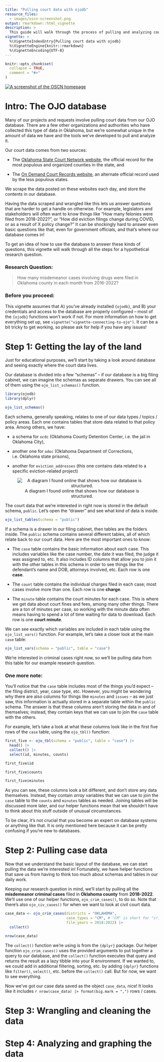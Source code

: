 ```yaml
---
title: "Pulling court data with ojodb"
resource_files:
  - images/oscn-screenshot.png
output: rmarkdown::html_vignette
description: >
  This guide will walk through the process of pulling and analyzing court data from the OJO databse.
vignette: >
  %\VignetteIndexEntry{Pulling court data with ojodb}
  %\VignetteEngine{knitr::rmarkdown}
  %\VignetteEncoding{UTF-8}
---
```


```r
knitr::opts_chunk$set(
  collapse = TRUE,
  comment = "#>"
)
```

[![A screenshot of the OSCN homepage](images/oscn-screenshot.png)](https://www.oscn.net/v4/)

# Intro: The OJO database

Many of our projects and requests involve pulling court data from our OJO database. There are a few other organizations and authorities who have collected this type of data in Oklahoma, but we're somewhat unique in the amount of data we have and the tools we've developed to pull and analyze it.

Our court data comes from two sources:

-   The [Oklahoma State Court Network website](https://www.oscn.net/v4/), the official record for the most populous and organized counties in the state, and

<!-- -->

-   The [On Demand Court Records website](https://www1.odcr.com/), an alternate official record used by the less populous states.

We scrape the data posted on these websites each day, and store the contents in our database.

Having the data scraped and wrangled like this lets us answer questions that are harder to get a handle on otherwise. For example, legislators and stakeholders will often want to know things like "How many felonies were filed from 2018-2022?", or "How did eviction filings change during COVID, or as a result of X policy change?" It can be shockingly hard to answer even basic questions like that, even for government officials, and that's where our database comes in!

To get an idea of how to use the database to answer these kinds of questions, this vignette will walk through all the steps for a hypothetical research question.

### Research Question:

> How many misdemeanor cases involving drugs were filed in Oklahoma county in each month from 2016-2022?

### Before you proceed:

This vignette assumes that A) you've already installed `{ojodb}`, and B) your credentials and access to the database are properly configured -- most of the `{ojodb}` functions won't work if not. For more information on how to get everything set up, see `vignette("vignette-connecting-to-ojo")`. It can be a bit tricky to get working, so please ask for help if you have any issues!

# Step 1: Getting the lay of the land

Just for educational purposes, we'll start by taking a look around database and seeing exactly where the court data lives.

Our database is divided into a few "schemas" -- if our database is a big filing cabinet, we can imagine the schemas as separate drawers. You can see all of them using the `ojo_list_schemas()` function.

```r
library(ojodb)
library(dplyr)

ojo_list_schemas()

```

Each schema, generally speaking, relates to one of our data types / topics / policy areas. Each one contains tables that store data related to that policy area. Among others, we have:

*   a schema for `ocdc` (Oklahoma County Detention Center, i.e. the jail in Oklahoma City), 

*   another one for `odoc` (Oklahoma Department of Corrections, i.e. Oklahoma state prisons), 

*   another for `eviction_addresses` (this one contains data related to a specific eviction-related project)

<center>
![A diagram I found online that shows how our database is structured.](images/object-hierarchy.png)
</center>

The court data that we're interested in right now is stored in the default schema, `public`. Let's open the "drawer" and see what kind of data is inside.

```r
ojo_list_tables(schema = "public")

```

If a schema is a drawer in our filing cabinet, then tables are the folders inside. The `public` schema contains several different tables, all of which relate back to our court data. Here are the most important ones to know:

-   The `case` table contains the basic information about each case. This includes variables like the case number, the date it was filed, the judge it was assigned to, etc. It also includes ID columns that allow you to join it with the other tables in this schema in order to see things like the defendant's name and DOB, attorneys involved, etc. Each row is one **case**.

-   The `count` table contains the individual charges filed in each case; most cases involve more than one. Each row is one **charge**.

-   The `minute` table contains the court minutes for each case. This is where we get data about court fines and fees, among many other things. There are a ton of minutes per case, so working with the minute data often means having to spend a lot of time waiting for data to download. Each row is one **court minute**.

We can see exactly which variables are included in each table using the `ojo_list_vars()` function. For example, let's take a closer look at the main `case` table:

```r
ojo_list_vars(schema = "public", table = "case")

```

We're interested in criminal cases right now, so we'll be pulling data from this table for our example research question.

### One more note:

You'll notice that the `case` table includes most of the things you'd expect -- the filing district, year, case type, etc. However, you might be wondering why there are also columns for things like `minutes` and `issues` -- as we just saw, this information is actually stored in a separate table within the `public` schema. The answer is that these columns aren't storing the data in and of themselves; instead, they contain keys that we can use to join the `case` table with the others.

For example, let's take a look at what these columns look like in the first five rows of the `case` table, using the `ojo_tbl()` function:

```r
first_five <- ojo_tbl(schema = "public", table = "case") |>
  head() |>
  collect() |>
  select(id, minutes, counts)

first_five$id

first_five$counts

first_five$minutes

```

As you can see, these columns look a bit different, and don't store any data themselves. Instead, they contain *array* variables that we can use to join the `case` table to the `counts` and `minutes` tables as needed. Joining tables will be discussed more later, and our helper functions mean that we shouldn't have to think about this stuff outside of unusual circumstances.

To be clear, it's not crucial that you become an expert on database systems or anything like that. It is only mentioned here because it can be pretty confusing if you're new to databases.

# Step 2: Pulling case data

Now that we understand the basic layout of the database, we can start pulling the data we're interested in! Fortunately, we have helper functions that save us from having to think too much about schemas and tables in our daily work. 

Keeping our research question in mind, we'll start by pulling all the **misdemeanor criminal cases** filed in **Oklahoma county** from **2018-2022**. We'll use one of our helper functions, `ojo_crim_cases()`, to do so. Note that there's also `ojo_civ_cases()` for when we want to look at civil court data.

```r
case_data <- ojo_crim_cases(districts = "OKLAHOMA",
                            case_types = "CM", # "CM" is short for "criminal misdemeanor"
                            file_years = 2018:2022) |>
  collect()

nrow(case_data)

```

The `collect()` function we're using is from the `{dplyr}` package. Our helper function `ojo_crim_cases()` uses the provided arguments to put together a query to our database, and the `collect()` function executes that query and returns the result as a lazy tibble into your R environment. If we wanted to, we could add in additional filtering, sorting, etc. by adding `{dplyr}` functions like `filter()`, `select()`, etc. before the `collect()` call. But for now, we want to see everything.

Now we've got our case data saved as the object `case_data`, nice! It looks like it includes `r nrow(case_data) |> format(big.mark = ",")` rows / cases.

# Step 3: Wrangling and cleaning the data

# Step 4: Analyzing and graphing the data
